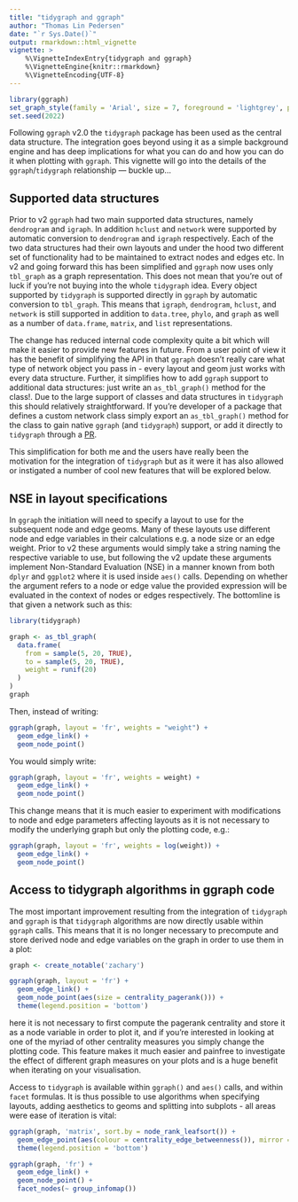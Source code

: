 ```yaml
---
title: "tidygraph and ggraph"
author: "Thomas Lin Pedersen"
date: "`r Sys.Date()`"
output: rmarkdown::html_vignette
vignette: >
    %\VignetteIndexEntry{tidygraph and ggraph}
    %\VignetteEngine{knitr::rmarkdown}
    %\VignetteEncoding{UTF-8}
---
```


```r
library(ggraph)
set_graph_style(family = 'Arial', size = 7, foreground = 'lightgrey', plot_margin = margin(0, 0, 0, 0))
set.seed(2022)
```


Following `ggraph` v2.0 the `tidygraph` package has been used as the central 
data structure. The integration goes beyond using it as a simple background 
engine and has deep implications for what you can do and how you can do it when
plotting with `ggraph`. This vignette will go into the details of the 
`ggraph`/`tidygraph` relationship — buckle up...

## Supported data structures
Prior to v2 `ggraph` had two main supported data structures, namely `dendrogram`
and `igraph`. In addition `hclust` and `network` were supported by automatic 
conversion to `dendrogram` and `igraph` respectively. Each of the two data 
structures had their own layouts and under the hood two different set of 
functionality had to be maintained to extract nodes and edges etc. In v2 and 
going forward this has been simplified and `ggraph` now uses only `tbl_graph` as
a graph representation. This does not mean that you're out of luck if you're not
buying into the whole `tidygraph` idea. Every object supported by `tidygraph` is
supported directly in `ggraph` by automatic conversion to `tbl_graph`. This 
means that `igraph`, `dendrogram`, `hclust`, and `network` is still supported in
addition to `data.tree`, `phylo`, and `graph` as well as a number of 
`data.frame`, `matrix`, and `list` representations.

The change has reduced internal code complexity quite a bit which will make it
easier to provide new features in future. From a user point of view it has the
benefit of simplifying the API in that `ggraph` doesn't really care what type of
network object you pass in - every layout and geom just works with every data
structure. Further, it simplifies how to add `ggraph` support to additional data
structures: just write an `as_tbl_graph()` method for the class!. Due to the
large support of classes and data structures in `tidygraph` this should 
relatively straightforward. If you're developer of a package that defines a 
custom network class simply export an `as_tbl_graph()` method for the class to
gain native `ggraph` (and `tidygraph`) support, or add it directly to 
`tidygraph` through a [PR](https://github.com/thomasp85/tidygraph/pulls).

This simplification for both me and the users have really been the motivation
for the integration of `tidygraph` but as it were it has also allowed or 
instigated a number of cool new features that will be explored below.

## NSE in layout specifications
In `ggraph` the initiation will need to specify a layout to use for the 
subsequent node and edge geoms. Many of these layouts use different node and 
edge variables in their calculations e.g. a node size or an edge weight. Prior 
to v2 these arguments would simply take a string naming the respective variable
to use, but following the v2 update these arguments implement Non-Standard 
Evaluation (NSE) in a manner known from both `dplyr` and `ggplot2` where it is
used inside `aes()` calls. Depending on whether the argument refers to a node or
edge value the provided expression will be evaluated in the context of nodes or
edges respectively. The bottomline is that given a network such as this:

```r
library(tidygraph)

graph <- as_tbl_graph(
  data.frame(
    from = sample(5, 20, TRUE),
    to = sample(5, 20, TRUE),
    weight = runif(20)
  )
)
graph
```

Then, instead of writing:

```r
ggraph(graph, layout = 'fr', weights = "weight") + 
  geom_edge_link() + 
  geom_node_point()
```

You would simply write:

```r
ggraph(graph, layout = 'fr', weights = weight) + 
  geom_edge_link() + 
  geom_node_point()
```

This change means that it is much easier to experiment with modifications to
node and edge parameters affecting layouts as it is not necessary to modify the
underlying graph but only the plotting code, e.g.:

```r
ggraph(graph, layout = 'fr', weights = log(weight)) + 
  geom_edge_link() + 
  geom_node_point()
```

## Access to tidygraph algorithms in ggraph code
The most important improvement resulting from the integration of `tidygraph` and
`ggraph` is that `tidygraph` algorithms are now directly usable within `ggraph` 
calls. This means that it is no longer necessary to precompute and store derived
node and edge variables on the graph in order to use them in a plot:

```r
graph <- create_notable('zachary')

ggraph(graph, layout = 'fr') + 
  geom_edge_link() + 
  geom_node_point(aes(size = centrality_pagerank())) + 
  theme(legend.position = 'bottom')
```

here it is not necessary to first compute the pagerank centrality and store it
as a node variable in order to plot it, and if you're interested in looking at 
one of the myriad of other centrality measures you simply change the plotting
code. This feature makes it much easier and painfree to investigate the effect
of different graph measures on your plots and is a huge benefit when iterating
on your visualisation.

Access to `tidygraph` is available within `ggraph()` and `aes()` calls, and 
within `facet` formulas. It is thus possible to use algorithms when specifying
layouts, adding aesthetics to geoms and splitting into subplots - all areas were
ease of iteration is vital:

```r
ggraph(graph, 'matrix', sort.by = node_rank_leafsort()) + 
  geom_edge_point(aes(colour = centrality_edge_betweenness()), mirror = TRUE) + 
  theme(legend.position = 'bottom')
```

```r
ggraph(graph, 'fr') + 
  geom_edge_link() + 
  geom_node_point() + 
  facet_nodes(~ group_infomap())
```

